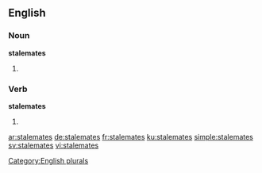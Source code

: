==English==

===Noun===
'''stalemates'''

# {{plural of|stalemate}}

===Verb===
'''stalemates'''

# {{third-person singular of|stalemate}}

[[Category:English plurals]]

[[ar:stalemates]]
[[de:stalemates]]
[[fr:stalemates]]
[[ku:stalemates]]
[[simple:stalemates]]
[[sv:stalemates]]
[[vi:stalemates]]